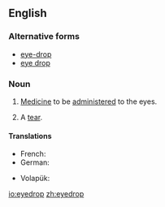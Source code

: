 ==English==

===Alternative forms===
* [[eye-drop]]
* [[eye drop]]

===Noun===
{{en-noun}}
{{wikipedia}}

# [[medicine|Medicine]] to be [[administer]]ed to the eyes.
# {{poetic}} A [[tear]].
#: {{rfquotek|Shakespeare}}

====Translations====
{{trans-top|eye medicine}}
* French: {{t-|fr|gouttes oculaires|f|p}}
* German: {{t+|de|Augentropfen|m}}
{{trans-mid}}
* Volapük: {{t-|vo|logatof}}
{{trans-bottom}}

[[io:eyedrop]]
[[zh:eyedrop]]